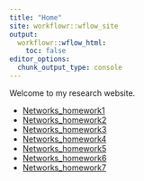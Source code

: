 ```yaml
---
title: "Home"
site: workflowr::wflow_site
output:
  workflowr::wflow_html:
    toc: false
editor_options:
  chunk_output_type: console
---
```


Welcome to my research website.

* [Networks_homework1](Networks_HW1.html)
* [Networks_homework2](Networks_HW2.html)
* [Networks_homework3](Networks_HW3.html)
* [Networks_homework4](Networks_HW4.html)
* [Networks_homework5](Networks_HW5.html)
* [Networks_homework6](Networks_HW6.html)
* [Networks_homework7](Networks_HW7.html)

